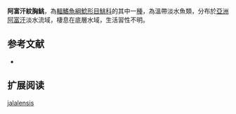 {{Speciesbox
| name = 阿富汗紋胸鮡
| status = NE
| status_system = IUCN3.1
| image = 
| image_width = 250px
| genus = Glyptothorax
| species = jalalensis
| authority = Balon & Hensel, 1970
| synonyms = 
}}
'''阿富汗紋胸鮡'''，為[[輻鰭魚綱|輻鰭魚綱]][[鯰形目|鯰形目]][[鮡科|鮡科]]的其中一[[種|種]]，為溫帶淡水魚類，分布於[[亞洲|亞洲]][[阿富汗|阿富汗]]淡水流域，棲息在底層水域，生活習性不明。

==参考文献==
*{{FishBase_species|genus=Glyptothorax|species=jalalensis|year=2015|month=3}}

== 扩展阅读 ==
{{refbegin}}
{{wikispecies-inline|Glyptothorax jalalensis|阿富汗紋胸鮡}}
{{refend}}
{{Taxonbar|from=Q5742516}}

[[Category:纹胸鮡属|jalalensis]]